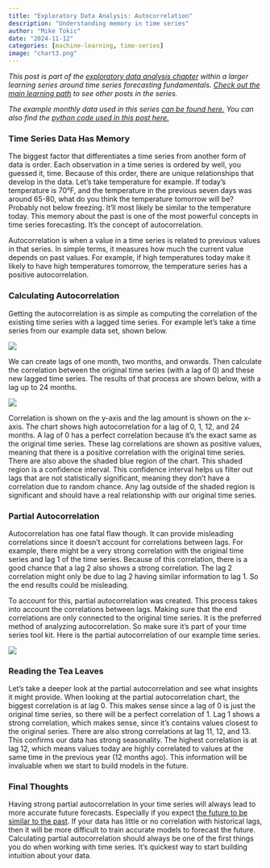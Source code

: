 ```yaml
---
title: "Exploratory Data Analysis: Autocorrelation"
description: "Understanding memory in time series"
author: "Mike Tokic"
date: "2024-11-12"
categories: [machine-learning, time-series]
image: "chart3.png"
---
```


*This post is part of the [exploratory data analysis chapter](https://mftokic.github.io/posts/2024-10-03-ts-fundamentals-eda/) within a larger learning series around time series forecasting fundamentals. [Check out the main learning path](https://mftokic.github.io/posts/2024-09-25-ts-fundamentals/) to see other posts in the series.* 

*The example monthly data used in this series [can be found here.](https://github.com/mftokic/mftokic.github.io/blob/main/posts/2024-10-02-ts-fundamentals-whats-a-time-series/example_ts_data.csv) You can also find the [python code used in this post here.](https://github.com/mftokic/mftokic.github.io/blob/main/notebooks/2024-11-12-ts-fundamentals-autocorrelation.ipynb)*

### Time Series Data Has Memory

The biggest factor that differentiates a time series from another form of data is order. Each observation in a time series is ordered by well, you guessed it, time. Because of this order, there are unique relationships that develop in the data. Let's take temperature for example. If today's temperature is 70°F, and the temperature in the previous seven days was around 65-80, what do you think the temperature tomorrow will be? Probably not below freezing. It'll most likely be similar to the temperature today. This memory about the past is one of the most powerful concepts in time series forecasting. It's the concept of autocorrelation. 

Autocorrelation is when a value in a time series is related to previous values in that series. In simple terms, it measures how much the current value depends on past values. For example, if high temperatures today make it likely to have high temperatures tomorrow, the temperature series has a positive autocorrelation.

### Calculating Autocorrelation

Getting the autocorrelation is as simple as computing the correlation of the existing time series with a lagged time series. For example let's take a time series from our example data set, shown below. 

![](./chart1.png)

We can create lags of one month, two months, and onwards. Then calculate the correlation between the original time series (with a lag of 0) and these new lagged time series. The results of that process are shown below, with a lag up to 24 months. 

![](./chart2.png)

Correlation is shown on the y-axis and the lag amount is shown on the x-axis. The chart shows high autocorrelation for a lag of 0, 1, 12, and 24 months. A lag of 0 has a perfect correlation because it's the exact same as the original time series. These lag correlations are shown as positive values, meaning that there is a positive correlation with the original time series. There are also above the shaded blue region of the chart. This shaded region is a confidence interval. This confidence interval helps us filter out lags that are not statistically significant, meaning they don't have a correlation due to random chance. Any lag outside of the shaded region is significant and should have a real relationship with our original time series. 

### Partial Autocorrelation

Autocorrelation has one fatal flaw though. It can provide misleading correlations since it doesn't account for correlations between lags. For example, there might be a very strong correlation with the original time series and lag 1 of the time series. Because of this correlation, there is a good chance that a lag 2 also shows a strong correlation. The lag 2 correlation might only be due to lag 2 having similar information to lag 1. So the end results could be misleading. 

To account for this, partial autocorrelation was created. This process takes into account the correlations between lags. Making sure that the end correlations are only connected to the original time series. It is the preferred method of analyzing autocorrelation. So make sure it's part of your time series tool kit. Here is the partial autocorrelation of our example time series. 

![](./chart3.png)

### Reading the Tea Leaves

Let's take a deeper look at the partial autocorrelation and see what insights it might provide. When looking at the partial autocorrelation chart, the biggest correlation is at lag 0. This makes sense since a lag of 0 is just the original time series, so there will be a perfect correlation of 1. Lag 1 shows a strong correlation, which makes sense, since it's contains values closest to the original series. There are also strong correlations at lag 11, 12, and 13. This confirms our data has strong seasonality. The highest correlation is at lag 12, which means values today are highly correlated to values at the same time in the previous year (12 months ago). This information will be invaluable when we start to build models in the future. 

### Final Thoughts

Having strong partial autocorrelation in your time series will always lead to more accurate future forecasts. Especially if you expect [the future to be similar to the past](https://mftokic.github.io/posts/2024-04-11-time-series-past-future/). If your data has little or no correlation with historical lags, then it will be more difficult to train accurate models to forecast the future. Calculating partial autocorrelation should always be one of the first things you do when working with time series. It's quickest way to start building intuition about your data.  